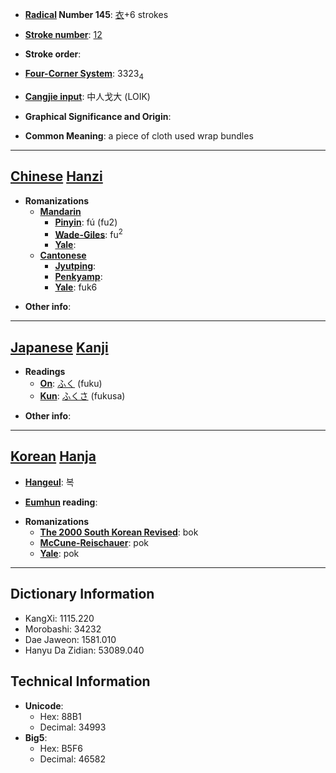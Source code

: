 * '''[[Wiktionary:Chinese radical index| Radical]] Number 145''': [[Wiktionary:Chinese radical index 衣|衣]]+6 strokes

* '''[[Wiktionary:Chinese total strokes index|Stroke number]]''': [[Wiktionary:Chinese total strokes index 12|12]]

* '''Stroke order''': 

* '''[[Wiktionary:Chinese four corner index|Four-Corner System]]''': 3323<sub>4</sub>

* '''[[Wiktionary:Chinese Cangjie index|Cangjie input]]''': 中人戈大 (LOIK)

* '''Graphical Significance and Origin''': 

* '''Common Meaning''': a piece of cloth used wrap bundles

----

== [[Chinese]] [[Hanzi]] ==

* '''Romanizations'''
** '''[[Mandarin]]'''
*** '''[[Pinyin]]''': fú (fu2)
*** '''[[Wade-Giles]]''': fu<sup>2</sup>
*** '''[[Yale]]''': 
** '''[[Cantonese]]'''
*** '''[[Jyutping]]''':
*** '''[[Penkyamp]]''': 
*** '''[[Yale]]''': fuk6

* '''Other info''': 

----

== [[Japanese]] [[Kanji]] ==

* '''Readings'''
** '''[[On]]''': [[ふく]] (fuku)
** '''[[Kun]]''': [[ふくさ]] (fukusa)

* '''Other info''':  

----

== [[Korean]] [[Hanja]] ==

* '''[[Hangeul]]''': 복

* '''[[Eumhun]] reading''': 

* '''Romanizations'''
** '''[[The 2000 South Korean Revised Romanization|The 2000 South Korean Revised]]''': bok
** '''[[McCune-Reischauer]]''': pok
** '''[[Yale]]''': pok

----

== Dictionary Information ==

* KangXi: 1115.220
* Morobashi: 34232
* Dae Jaweon: 1581.010
* Hanyu Da Zidian: 53089.040

== Technical Information ==

* '''Unicode''':
** Hex: 88B1
** Decimal: 34993
* '''Big5''':
** Hex: B5F6
** Decimal: 46582